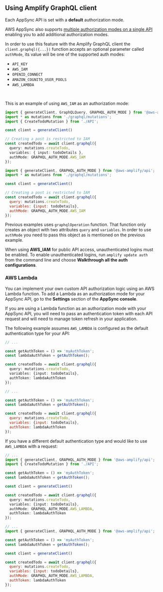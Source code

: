 ## Using Amplify GraphQL client

Each AppSync API is set with a __default__ authorization mode.

AWS AppSync also supports [multiple authorization modes on a single API](https://docs.aws.amazon.com/appsync/latest/devguide/security.html#using-additional-authorization-modes) enabling you to add additional authorization modes.

In order to use this feature with the Amplify GraphQL client the `client.graphql({...})` function accepts an optional parameter called `authMode`, its value will be one of the supported auth modes:

- `API_KEY`
- `AWS_IAM`
- `OPENID_CONNECT`
- `AMAZON_COGNITO_USER_POOLS`
- `AWS_LAMBDA`

<br />

This is an example of using `AWS_IAM` as an authorization mode:

<BlockSwitcher>
<Block name="TypeScript">

```ts
import { generateClient, GraphQLQuery, GRAPHQL_AUTH_MODE } from '@aws-amplify/api';
import * as mutations from './graphql/mutations';
import { CreateTodoMutation } from './API';

const client = generateClient()

// Creating a post is restricted to IAM 
const createdTodo = await client.graphql({
  query: mutations.createTodo,
  variables: { input: todoDetails },
  authMode: GRAPHQL_AUTH_MODE.AWS_IAM
});
```

</Block>
<Block name="JavaScript">

```js
import { generateClient, GRAPHQL_AUTH_MODE } from '@aws-amplify/api';
import * as mutations from './graphql/mutations';

const client = generateClient()

// Creating a post is restricted to IAM 
const createdTodo = await client.graphql({
  query: mutations.createTodo,
  variables: {input: todoDetails},
  authMode: GRAPHQL_AUTH_MODE.AWS_IAM
});
```

</Block>
</BlockSwitcher>

Previous examples uses `graphqlOperation` function. That function only creates an object with two attributes `query` and `variables`. In order to use `authMode` you need to pass this object as is mentioned on the previous example.

<Callout>

When using __AWS_IAM__ for public API access, unauthenticated logins must be enabled. To enable unauthenticated logins, run `amplify update auth` from the command line and choose __Walkthrough all the auth configurations__.

</Callout>

### AWS Lambda

You can implement your own custom API authorization logic using an AWS Lambda function. To add a Lambda as an authorization mode for your AppSync API, go to the **Settings** section of the **AppSync console**.

If you are using a Lambda function as an authorization mode with your AppSync API, you will need to pass an authentication token with each API request and will need to manage token refresh in your application.

The following example assumes `AWS_LAMBDA` is configured as the default authentication type for your API:

<BlockSwitcher>
<Block name="TypeScript">

```ts
// ...

const getAuthToken = () => 'myAuthToken';
const lambdaAuthToken = getAuthToken();

const createdTodo = await client.graphql({
  query: mutations.createTodo,
  variables: {input: todoDetails},
  authToken: lambdaAuthToken
});
```

</Block>
<Block name="JavaScript">

```js
// ...

const getAuthToken = () => 'myAuthToken';
const lambdaAuthToken = getAuthToken();

const createdTodo = await client.graphql({
  query: mutations.createTodo,
  variables: {input: todoDetails},
  authToken: lambdaAuthToken
});
```

</Block>
</BlockSwitcher>

If you have a different default authentication type and would like to use `AWS_LAMBDA` with a request:

<BlockSwitcher>
<Block name="TypeScript">

```ts
// ...
import { generateClient, GRAPHQL_AUTH_MODE } from '@aws-amplify/api';
import { CreateTodoMutation } from './API';

const getAuthToken = () => 'myAuthToken';
const lambdaAuthToken = getAuthToken();

const client = generateClient()

const createdTodo = await client.graphql({
  query: mutations.createTodo,
  variables: {input: todoDetails},
  authMode: GRAPHQL_AUTH_MODE.AWS_LAMBDA,
  authToken: lambdaAuthToken
});
```

</Block>
<Block name="JavaScript">

```js
// ...
import { generateClient, GRAPHQL_AUTH_MODE } from '@aws-amplify/api';

const getAuthToken = () => 'myAuthToken';
const lambdaAuthToken = getAuthToken();

const client = generateClient()

const createdTodo = await client.graphql({
  query: mutations.createTodo,
  variables: {input: todoDetails},
  authMode: GRAPHQL_AUTH_MODE.AWS_LAMBDA,
  authToken: lambdaAuthToken
});
```

</Block>
</BlockSwitcher>

